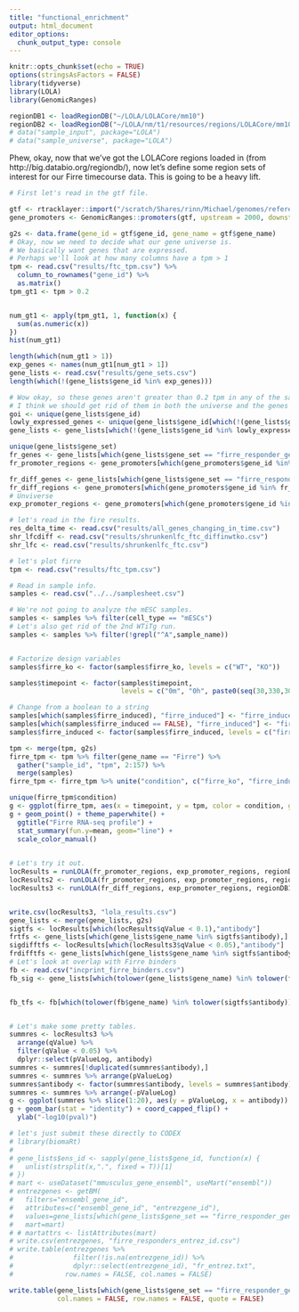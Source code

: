```yaml
---
title: "functional_enrichment"
output: html_document
editor_options: 
  chunk_output_type: console
---
```


```r
knitr::opts_chunk$set(echo = TRUE)
options(stringsAsFactors = FALSE)
library(tidyverse)
library(LOLA)
library(GenomicRanges)
```

```r
regionDB1 <- loadRegionDB("~/LOLA/LOLACore/mm10")
regionDB2 <- loadRegionDB("~/LOLA/nm/t1/resources/regions/LOLACore/mm10")
# data("sample_input", package="LOLA")
# data("sample_universe", package="LOLA")
```

Phew, okay, now that we've got the LOLACore regions loaded in (from http://big.databio.org/regiondb/), now let's define some region sets of interest for 
our Firre timecourse data. This is going to be a heavy lift. 

```r
# First let's read in the gtf file.

gtf <- rtracklayer::import("/scratch/Shares/rinn/Michael/genomes/references/Mus_musculus/Gencode/M23/annotation/gencode.vM23.annotation.genes.gtf")
gene_promoters <- GenomicRanges::promoters(gtf, upstream = 2000, downstream = 200)

g2s <- data.frame(gene_id = gtf$gene_id, gene_name = gtf$gene_name)
# Okay, now we need to decide what our gene universe is. 
# We basically want genes that are expressed. 
# Perhaps we'll look at how many columns have a tpm > 1
tpm <- read.csv("results/ftc_tpm.csv") %>% 
  column_to_rownames("gene_id") %>%
  as.matrix()
tpm_gt1 <- tpm > 0.2


num_gt1 <- apply(tpm_gt1, 1, function(x) {
  sum(as.numeric(x))
})
hist(num_gt1)

length(which(num_gt1 > 1))
exp_genes <- names(num_gt1[num_gt1 > 1])
gene_lists <- read.csv("results/gene_sets.csv")
length(which(!(gene_lists$gene_id %in% exp_genes)))

# Wow okay, so these genes aren't greater than 0.2 tpm in any of the samples. 
# I think we should get rid of them in both the universe and the genes of interest set.
goi <- unique(gene_lists$gene_id)
lowly_expressed_genes <- unique(gene_lists$gene_id[which(!(gene_lists$gene_id %in% exp_genes))])
gene_lists <- gene_lists[which(!(gene_lists$gene_id %in% lowly_expressed_genes)),]

unique(gene_lists$gene_set)
fr_genes <- gene_lists[which(gene_lists$gene_set == "firre_responder_genes"),"gene_id"]
fr_promoter_regions <- gene_promoters[which(gene_promoters$gene_id %in% fr_genes)]

fr_diff_genes <- gene_lists[which(gene_lists$gene_set == "firre_responder_genes_diffinwtko"),"gene_id"]
fr_diff_regions <- gene_promoters[which(gene_promoters$gene_id %in% fr_diff_genes)]
# Unviverse
exp_promoter_regions <- gene_promoters[which(gene_promoters$gene_id %in% exp_genes)]

```

```r
# let's read in the fire results.
res_delta_time <- read.csv("results/all_genes_changing_in_time.csv")
shr_lfcdiff <- read.csv("results/shrunkenlfc_ftc_diffinwtko.csv")
shr_lfc <- read.csv("results/shrunkenlfc_ftc.csv")


```

```r
# let's plot firre
tpm <- read.csv("results/ftc_tpm.csv")

# Read in sample info.
samples <- read.csv("../../samplesheet.csv") 

# We're not going to analyze the mESC samples. 
samples <- samples %>% filter(cell_type == "mESCs")
# Let's also get rid of the 2nd WTiTg run. 
samples <- samples %>% filter(!grepl("^A",sample_name))


# Factorize design variables
samples$firre_ko <- factor(samples$firre_ko, levels = c("WT", "KO"))

samples$timepoint <- factor(samples$timepoint, 
                            levels = c("0m", "0h", paste0(seq(30,330,30),"m"), "12h", "24h", "48h", "96h"))

# Change from a boolean to a string
samples[which(samples$firre_induced), "firre_induced"] <- "firre_induced"
samples[which(samples$firre_induced == FALSE), "firre_induced"] <- "firre_uninduced"
samples$firre_induced <- factor(samples$firre_induced, levels = c("firre_uninduced", "firre_induced"))

tpm <- merge(tpm, g2s)
firre_tpm <- tpm %>% filter(gene_name == "Firre") %>%
  gather("sample_id", "tpm", 2:157) %>%
  merge(samples)
firre_tpm <- firre_tpm %>% unite("condition", c("firre_ko", "firre_induced"), remove = F)

unique(firre_tpm$condition)
g <- ggplot(firre_tpm, aes(x = timepoint, y = tpm, color = condition, group = condition))
g + geom_point() + theme_paperwhite() + 
  ggtitle("Firre RNA-seq profile") + 
  stat_summary(fun.y=mean, geom="line") + 
  scale_color_manual()
  
```



```r
# Let's try it out.
locResults = runLOLA(fr_promoter_regions, exp_promoter_regions, regionDB1, cores=12)
locResults2 <- runLOLA(fr_promoter_regions, exp_promoter_regions, regionDB2, cores=12)
locResults3 <- runLOLA(fr_diff_regions, exp_promoter_regions, regionDB1, cores=12)


write.csv(locResults3, "lola_results.csv")
gene_lists <- merge(gene_lists, g2s)
sigtfs <- locResults[which(locResults$qValue < 0.1),"antibody"]
frtfs <- gene_lists[which(gene_lists$gene_name %in% sigtfs$antibody),]
sigdifftfs <- locResults[which(locResults3$qValue < 0.05),"antibody"]
frdifftfs <- gene_lists[which(gene_lists$gene_name %in% sigtfs$antibody),]
# Let's look at overlap with Firre binders
fb <- read.csv("incprint_firre_binders.csv")
fb_sig <- gene_lists[which(tolower(gene_lists$gene_name) %in% tolower(fb$gene_name)),]


fb_tfs <- fb[which(tolower(fb$gene_name) %in% tolower(sigtfs$antibody)),]


# Let's make some pretty tables.
summres <- locResults3 %>% 
  arrange(qValue) %>%
  filter(qValue < 0.05) %>%
  dplyr::select(pValueLog, antibody)
summres <- summres[!duplicated(summres$antibody),]
summres <- summres %>% arrange(pValueLog)
summres$antibody <- factor(summres$antibody, levels = summres$antibody)
summres <- summres %>% arrange(-pValueLog)
g <- ggplot(summres %>% slice(1:20), aes(y = pValueLog, x = antibody))
g + geom_bar(stat = "identity") + coord_capped_flip() + 
  ylab("-log10(pval)")
```

```r
# let's just submit these directly to CODEX
# library(biomaRt)
# 
# gene_lists$ens_id <- sapply(gene_lists$gene_id, function(x) {
#   unlist(strsplit(x,".", fixed = T))[1]
# })
# mart <- useDataset("mmusculus_gene_ensembl", useMart("ensembl"))
# entrezgenes <- getBM(
#   filters="ensembl_gene_id",
#   attributes=c("ensembl_gene_id", "entrezgene_id"),
#   values=gene_lists[which(gene_lists$gene_set == "firre_responder_genes_diffinwtko"),"ens_id"],
#   mart=mart)
# # martattrs <- listAttributes(mart)
# write.csv(entrezgenes, "firre_responders_entrez_id.csv")
# write.table(entrezgenes %>% 
#               filter(!is.na(entrezgene_id)) %>%
#               dplyr::select(entrezgene_id), "fr_entrez.txt",
#             row.names = FALSE, col.names = FALSE)

write.table(gene_lists[which(gene_lists$gene_set == "firre_responder_genes_diffinwtko"),"gene_name"],"frdiff_names.txt",
            col.names = FALSE, row.names = FALSE, quote = FALSE)
```



